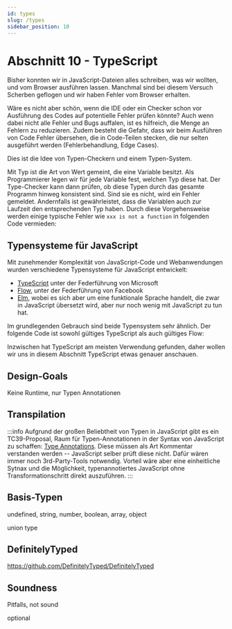 ```yaml
---
id: types
slug: /types
sidebar_position: 10
---
```



# Abschnitt 10 - TypeScript

Bisher konnten wir in JavaScript-Dateien alles schreiben, was wir wollten, und
vom Browser ausführen lassen. Manchmal sind bei diesem Versuch Scherben geflogen
und wir haben Fehler vom Browser erhalten.

Wäre es nicht aber schön, wenn die IDE oder ein Checker schon vor Ausführung
des Codes auf potentielle Fehler prüfen könnte? Auch wenn dabei nicht alle
Fehler und Bugs auffalen, ist es hilfreich, die Menge an Fehlern zu reduzieren.
Zudem besteht die Gefahr, dass wir beim Ausführen von Code Fehler übersehen,
die in Code-Teilen stecken, die nur selten  ausgeführt werden (Fehlerbehandlung,
Edge Cases).

Dies ist die Idee von Typen-Checkern und einem Typen-System.

Mit Typ ist die Art von Wert gemeint, die eine Variable besitzt. Als Programmierer
legen wir für jede Variable fest, welchen Typ diese hat. Der Type-Checker kann
dann prüfen, ob diese Typen durch das gesamte Programm hinweg konsistent sind.
Sind sie es nicht, wird ein Fehler gemeldet. Andernfalls ist gewährleistet, dass
die Variablen auch zur Laufzeit den entsprechenden Typ haben. Durch diese
Vorgehensweise werden einige typische Fehler wie `xxx is not a function`
in folgenden Code vermieden:

<JsSnippet path="undefined-not-function" />

## Typensysteme für JavaScript

Mit zunehmender Komplexität von JavaScript-Code und Webanwendungen wurden
verschiedene Typensysteme für JavaScript entwickelt:

- [TypeScript](https://www.typescriptlang.org/) unter der Federführung von Microsoft
- [Flow](https://flow.org/), unter der Federführung von Facebook
- [Elm](https://elm-lang.org/), wobei es sich aber um eine funktionale Sprache
  handelt, die zwar in JavaScript übersetzt wird, aber nur noch wenig mit JavaScript
  zu tun hat.

Im grundlegenden Gebrauch sind beide Typensystem sehr ähnlich. Der folgende
Code ist sowohl gültiges TypeScript als auch gültiges Flow:

<TsSnippet path="append-to-list" />

Inzwischen hat TypeScript am meisten Verwendung gefunden, daher wollen wir uns
in diesem Abschnitt TypeScript etwas genauer anschauen.

## Design-Goals

Keine Runtime, nur Typen Annotationen

## Transpilation

:::info
Aufgrund der großen Beliebtheit von Typen in JavaScript gibt es ein TC39-Proposal,
Raum für Typen-Annotationen in der Syntax von JavaScript zu schaffen:
[Type Annotations](https://github.com/tc39/proposal-type-annotations). Diese müssen
als Art Kommentar verstanden werden -- JavaScript selber prüft diese nicht. Dafür
wären immer noch 3rd-Party-Tools notwendig. Vorteil wäre aber eine einheitliche
Sytnax und die Möglichkeit, typenannotiertes JavaScript ohne Transformationschritt
direkt auszuführen.
:::

## Basis-Typen

undefined, string, number, boolean, array, object

union type

## DefinitelyTyped

https://github.com/DefinitelyTyped/DefinitelyTyped

## Soundness

Pitfalls, not sound

optional

